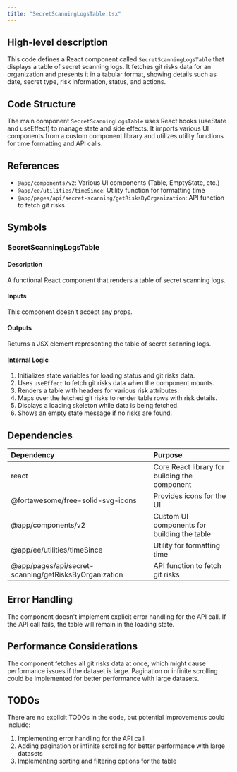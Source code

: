```yaml
---
title: "SecretScanningLogsTable.tsx"
---
```


## High-level description
This code defines a React component called `SecretScanningLogsTable` that displays a table of secret scanning logs. It fetches git risks data for an organization and presents it in a tabular format, showing details such as date, secret type, risk information, status, and actions.

## Code Structure
The main component `SecretScanningLogsTable` uses React hooks (useState and useEffect) to manage state and side effects. It imports various UI components from a custom component library and utilizes utility functions for time formatting and API calls.

## References
- `@app/components/v2`: Various UI components (Table, EmptyState, etc.)
- `@app/ee/utilities/timeSince`: Utility function for formatting time
- `@app/pages/api/secret-scanning/getRisksByOrganization`: API function to fetch git risks

## Symbols

### SecretScanningLogsTable
#### Description
A functional React component that renders a table of secret scanning logs.

#### Inputs
This component doesn't accept any props.

#### Outputs
Returns a JSX element representing the table of secret scanning logs.

#### Internal Logic
1. Initializes state variables for loading status and git risks data.
2. Uses `useEffect` to fetch git risks data when the component mounts.
3. Renders a table with headers for various risk attributes.
4. Maps over the fetched git risks to render table rows with risk details.
5. Displays a loading skeleton while data is being fetched.
6. Shows an empty state message if no risks are found.

## Dependencies
| Dependency | Purpose |
|:-----------|:--------|
| react | Core React library for building the component |
| @fortawesome/free-solid-svg-icons | Provides icons for the UI |
| @app/components/v2 | Custom UI components for building the table |
| @app/ee/utilities/timeSince | Utility for formatting time |
| @app/pages/api/secret-scanning/getRisksByOrganization | API function to fetch git risks |

## Error Handling
The component doesn't implement explicit error handling for the API call. If the API call fails, the table will remain in the loading state.

## Performance Considerations
The component fetches all git risks data at once, which might cause performance issues if the dataset is large. Pagination or infinite scrolling could be implemented for better performance with large datasets.

## TODOs
There are no explicit TODOs in the code, but potential improvements could include:
1. Implementing error handling for the API call
2. Adding pagination or infinite scrolling for better performance with large datasets
3. Implementing sorting and filtering options for the table